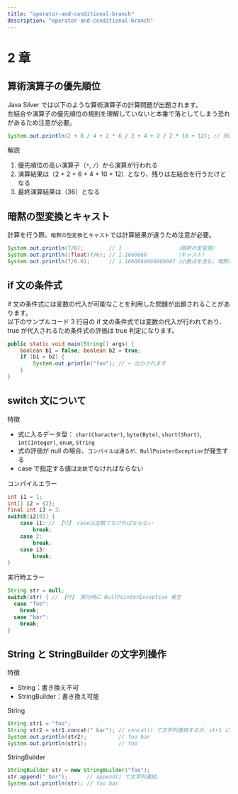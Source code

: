 ```yaml
---
title: "operator-and-conditional-branch"
description: "operator-and-conditional-branch"
---
```


# 2 章

## 算術演算子の優先順位

Java Silver では以下のような算術演算子の計算問題が出題されます。<br />
左結合や演算子の優先順位の規則を理解していないと本番で落としてしまう恐れがあるため注意が必要。

```java showLineNumbers copy
System.out.println(2 + 8 / 4 + 2 * 6 / 2 + 4 + 2 / 2 * 10 + 12); // 36
```

解説

1. 優先順位の高い演算子（`*`, `/`）から演算が行われる
2. 演算結果は（2 + 2 + 6 + 4 + 10 + 12）となり、残りは左結合を行うだけとなる
3. 最終演算結果は（36）となる

## 暗黙の型変換とキャスト

計算を行う際、`暗黙の型変換`と`キャスト`では計算結果が違うため注意が必要。

```java showLineNumbers copy
System.out.println(7/6);        // 1                 （暗黙の型変換）
System.out.println((float)7/6); // 1.1666666         （キャスト）
System.out.println(7/6.0);      // 1.1666666666666667（小数点を含む、暗黙の型変換）
```

## if 文の条件式

if 文の条件式には変数の代入が可能なことを利用した問題が出題されることがあります。<br />
以下のサンプルコード 3 行目の if 文の条件式では変数の代入が行われており、true が代入されるため条件式の評価は true 判定になります。

```java showLineNumbers copy {3}
public static void main(String[] args) {
    boolean b1 = false; boolean b2 = true;
    if (b1 = b2) {
        System.out.println("foo"); // ← 出力されます
    }
}
```

## switch 文について

特徴

- 式に入るデータ型： `char(Character)`, `byte(Byte)`, `short(Short)`, `int(Integer)`, `enum`, `String`
- 式の評価が null の場合、`コンパイルは通るが、NullPointerException`が発生する
- case で指定する値は`定数`でなければならない

コンパイルエラー

```java showLineNumbers copy {5}
int i1 = 1;
int[] i2 = {2};
final int i3 = 3;
switch(i2[0]) {
    case i1: // 【👎】 caseは定数でなければならない
        break;
    case 2:
        break;
    case i3:
        break;
}
```

実行時エラー

```java showLineNumbers copy {2}
String str = null;
switch(str) { // 【👎】 実行時に NullPointerException 発生
  case "foo":
    break;
  case "bar":
    break;
}
```

## String と StringBuilder の文字列操作

特徴

- String：書き換え不可
- StringBuilder：書き換え可能

String

```java showLineNumbers copy {2}
String str1 = "foo";
String str2 = str1.concat(" bar"); // concat() で文字列連結するが、str1 には影響はない
System.out.println(str2);          // foo bar
System.out.println(str1);          // foo
```

StringBuilder

```java showLineNumbers copy {2}
StringBuilder str = new StringBuilder("foo");
str.append(" bar");      // append() で文字列連結。
System.out.println(str); // foo bar
```

